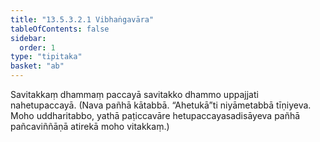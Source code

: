 ```yaml
---
title: "13.5.3.2.1 Vibhaṅgavāra"
tableOfContents: false
sidebar:
  order: 1
type: "tipitaka"
basket: "ab"
---
```



<DynamicBreadcrumb />

<Division number="113">

<Paragraph number="4312">
Savitakkaṃ dhammaṃ paccayā savitakko dhammo uppajjati nahetupaccayā. (Nava pañhā kātabbā. “Ahetukā”ti niyāmetabbā tīṇiyeva. Moho uddharitabbo, yathā paṭiccavāre hetupaccayasadisāyeva pañhā pañcaviññāṇā atirekā moho vitakkaṃ.)
</Paragraph>
</Division>